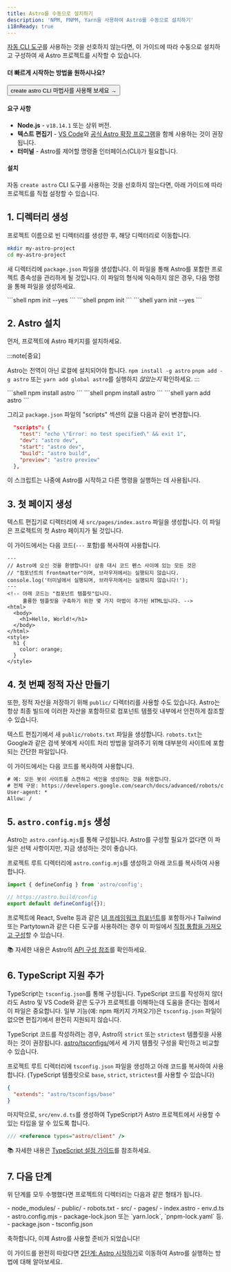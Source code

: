 ```yaml
---
title: Astro를 수동으로 설치하기
description: 'NPM, PNPM, Yarn을 사용하여 Astro를 수동으로 설치하기'
i18nReady: true
---
```



[자동 CLI 도구](/ko/install/auto/)를 사용하는 것을 선호하지 않는다면, 이 가이드에 따라 수동으로 설치하고 구성하여 새 Astro 프로젝트를 시작할 수 있습니다.

#### 더 빠르게 시작하는 방법을 원하시나요?

<Button href="/ko/install/auto/">create astro CLI 마법사를 사용해 보세요 →</Button>

#### 요구 사항

- **Node.js** - `v18.14.1` 또는 상위 버전.
- **텍스트 편집기** - [VS Code](https://code.visualstudio.com/)와 [공식 Astro 확장 프로그램](https://marketplace.visualstudio.com/items?itemName=astro-build.astro-vscode)을 함께 사용하는 것이 권장됩니다.
- **터미널** - Astro를 제어할 명령줄 인터페이스(CLI)가 필요합니다.

#### 설치

자동 `create astro` CLI 도구를 사용하는 것을 선호하지 않는다면, 아래 가이드에 따라 프로젝트를 직접 설정할 수 있습니다.

## 1. 디렉터리 생성

프로젝트 이름으로 빈 디렉터리를 생성한 후, 해당 디렉터리로 이동합니다.

```bash
mkdir my-astro-project
cd my-astro-project
```

새 디렉터리에 `package.json` 파일을 생성합니다. 이 파일을 통해 Astro를 포함한 프로젝트 종속성을 관리하게 될 것입니다. 이 파일의 형식에 익숙하지 않은 경우, 다음 명령을 통해 파일을 생성하세요.

<PackageManagerTabs>
  <Fragment slot="npm">
  ```shell
  npm init --yes
  ```
  </Fragment>
  <Fragment slot="pnpm">
  ```shell
  pnpm init 
  ```
  </Fragment>
  <Fragment slot="yarn">
  ```shell
  yarn init --yes
  ```
  </Fragment>
</PackageManagerTabs>

## 2. Astro 설치

먼저, 프로젝트에 Astro 패키지를 설치하세요.

:::note[중요]

Astro는 전역이 아닌 로컬에 설치되어야 합니다. `npm install -g astro` `pnpm add -g astro` 또는 `yarn add global astro`를 실행하지 *않았는지* 확인하세요.
:::

<PackageManagerTabs>
  <Fragment slot="npm">
  ```shell
  npm install astro
  ```
  </Fragment>
  <Fragment slot="pnpm">
  ```shell
  pnpm install astro 
  ```
  </Fragment>
  <Fragment slot="yarn">
  ```shell
  yarn add astro
  ```
  </Fragment>
</PackageManagerTabs>

그리고 `package.json` 파일의 "scripts" 섹션의 값을 다음과 같이 변경합니다.

```json title="package.json" del={2} ins={3-6}
  "scripts": {
    "test": "echo \"Error: no test specified\" && exit 1",
    "dev": "astro dev",
    "start": "astro dev",
    "build": "astro build",
    "preview": "astro preview"
  },
```

이 스크립트는 나중에 Astro를 시작하고 다른 명령을 실행하는 데 사용됩니다.

## 3. 첫 페이지 생성

텍스트 편집기로 디렉터리에 새 `src/pages/index.astro` 파일을 생성합니다. 이 파일은 프로젝트의 첫 Astro 페이지가 될 것입니다.

이 가이드에서는 다음 코드(`---` 포함)를 복사하여 사용합니다.

```astro title="src/pages/index.astro"
---
// Astro에 오신 것을 환영합니다! 삼중 대시 코드 펜스 사이에 있는 모든 것은
// "컴포넌트의 frontmatter"이며, 브라우저에서는 실행되지 않습니다.
console.log('터미널에서 실행되며, 브라우저에서는 실행되지 않습니다!');
---
<!-- 아래 코드는 "컴포넌트 템플릿"입니다.
     훌륭한 템플릿을 구축하기 위한 몇 가지 마법이 추가된 HTML입니다. -->
<html>
  <body>
    <h1>Hello, World!</h1>
  </body>
</html>
<style>
  h1 {
    color: orange;
  }
</style>
```

## 4. 첫 번째 정적 자산 만들기

또한, 정적 자산을 저장하기 위해 `public/` 디렉터리를 사용할 수도 있습니다. Astro는 항상 최종 빌드에 이러한 자산을 포함하므로 컴포넌트 템플릿 내부에서 안전하게 참조할 수 있습니다.

텍스트 편집기에서 새 `public/robots.txt` 파일을 생성합니다. `robots.txt`는 Google과 같은 검색 봇에게 사이트 처리 방법을 알려주기 위해 대부분의 사이트에 포함되는 간단한 파일입니다.

이 가이드에서는 다음 코드를 복사하여 사용합니다.

```diff title="public/robots.txt"
# 예: 모든 봇이 사이트를 스캔하고 색인을 생성하는 것을 허용합니다.
# 전체 구문: https://developers.google.com/search/docs/advanced/robots/create-robots-txt
User-agent: *
Allow: /
```

## 5. `astro.config.mjs` 생성

Astro는 `astro.config.mjs`를 통해 구성됩니다. Astro를 구성할 필요가 없다면 이 파일은 선택 사항이지만, 지금 생성하는 것이 좋습니다.

프로젝트 루트 디렉터리에 `astro.config.mjs`를 생성하고 아래 코드를 복사하여 사용합니다.

```js title="astro.config.mjs"
import { defineConfig } from 'astro/config';

// https://astro.build/config
export default defineConfig({});
```

프로젝트에 React, Svelte 등과 같은 [UI 프레임워크 컴포넌트](/ko/core-concepts/framework-components/)를 포함하거나 Tailwind 또는 Partytown과 같은 다른 도구를 사용하려는 경우 이 파일에서 [직접 통합을 가져오고 구성](/ko/guides/integrations-guide/)할 수 있습니다.

📚 자세한 내용은 Astro의 [API 구성 참조](/ko/reference/configuration-reference/)를 확인하세요.

## 6. TypeScript 지원 추가

TypeScript는 `tsconfig.json`를 통해 구성됩니다. TypeScript 코드를 작성하지 않더라도 Astro 및 VS Code와 같은 도구가 프로젝트를 이해하는데 도움을 준다는 점에서 이 파일은 중요합니다. 일부 기능(예: npm 패키지 가져오기)은 `tsconfig.json` 파일이 없으면 편집기에서 완전히 지원되지 않습니다.

TypeScript 코드를 작성하려는 경우, Astro의 `strict` 또는 `strictest` 템플릿을 사용하는 것이 권장됩니다. [astro/tsconfigs/](https://github.com/withastro/astro/blob/main/packages/astro/tsconfigs/)에서 세 가지 템플릿 구성을 확인하고 비교할 수 있습니다.

프로젝트 루트 디렉터리에 `tsconfig.json` 파일을 생성하고 아래 코드를 복사하여 사용합니다. (TypeScript 템플릿으로 `base`, `strict`, `strictest`를 사용할 수 있습니다)

```json title="tsconfig.json" "base"
{
  "extends": "astro/tsconfigs/base"
}
```

마지막으로, `src/env.d.ts`를 생성하여 TypeScript가 Astro 프로젝트에서 사용할 수 있는 타입을 알 수 있도록 합니다.

```ts title="src/env.d.ts"
/// <reference types="astro/client" />
```

📚 자세한 내용은 [TypeScript 설정 가이드](/ko/guides/typescript/#setup)를 참조하세요.

## 7. 다음 단계

위 단계를 모두 수행했다면 프로젝트의 디렉터리는 다음과 같은 형태가 됩니다.

<FileTree>
- node_modules/
- public/
  - robots.txt
- src/
  - pages/
    - index.astro
  - env.d.ts
- astro.config.mjs
- package-lock.json 또는 `yarn.lock`, `pnpm-lock.yaml` 등.
- package.json
- tsconfig.json
</FileTree>

축하합니다, 이제 Astro를 사용할 준비가 되었습니다!

이 가이드를 완전히 따랐다면 [2단계: Astro 시작하기](/ko/install/auto/#2-astro-시작하기-)로 이동하여 Astro를 실행하는 방법에 대해 알아보세요.
